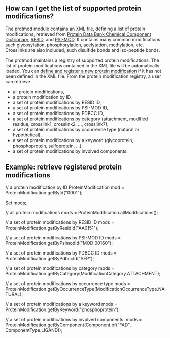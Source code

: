 ==How can I get the list of supported protein modifications?==
The protmod module contains [http://code.open-bio.org/svnweb/index.cgi/biojava/browse/biojava-live/trunk/biojava3-protmod/src/main/resources/org/biojava3/protmod an XML file], defining a list of protein modifications, retrieved from [http://www.wwpdb.org/ccd.html Protein Data Bank Chemical Component Dictrionary], [http://www.ebi.ac.uk/RESID/ RESID], and [http://psidev.sourceforge.net/mod/ PSI-MOD]. It contains many common modifications such glycosylation, phosphorylation, acelytation, methylation, etc. Crosslinks are also included, such disulfide bonds and iso-peptide bonds. 

The protmod maintains a registry of supported protein modifications. The list of protein modifications contained in the XML file will be automatically loaded. You can [[BioJava:CookBook3:AddProtMod | define and register a new protein modification]] if it has not been defined in the XML file. From the protein modification registry, a user can retrieve
* all protein modifications,
* a protein modification by ID,
* a set of protein modifications by RESID ID,
* a set of protein modifications by PSI-MOD ID,
* a set of protein modifications by PDBCC ID,
* a set of protein modifications by category (attachment, modified residue, crosslink1, crosslink2, ..., crosslink7),
* a set of protein modifications by occurrence type (natural or hypothetical),
* a set of protein modifications by a keyword (glycoprotein, phosphoprotein, sulfoprotein, ...),
* a set of protein modifications by involved components.

==Example: retrieve registered protein modifications==
<java>
// a protein modification by ID
ProteinModification mod = ProteinModification.getById("0001");

Set<ProteinModification> mods;

// all protein modifications
mods = ProteinModification.allModifications();

// a set of protein modifications by RESID ID
mods = ProteinModification.getByResidId("AA0151");

// a set of protein modifications by PSI-MOD ID
mods = ProteinModification.getByPsimodId("MOD:00160");

// a set of protein modifications by PDBCC ID
mods = ProteinModification.getByPdbccId("SEP");

// a set of protein modifications by category
mods = ProteinModification.getByCategory(ModificationCategory.ATTACHMENT);

// a set of protein modifications by occurrence type
mods = ProteinModification.getByOccurrenceType(ModificationOccurrenceType.NATURAL);

// a set of protein modifications by a keyword
mods = ProteinModification.getByKeyword("phosphoprotein");

// a set of protein modifications by involved components.
mods = ProteinModification.getByComponent(Component.of("FAD", ComponentType.LIGAND));

</java>